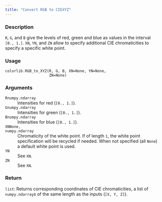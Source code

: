 ```yaml
---
title: "Convert RGB to CIEXYZ"
---
```


### Description

`R`, `G`, and `B` give the levels of red, green and blue as values
in the interval `[0., 1.]`.
`XN`, `YN`, and `ZN` allow to specify additional CIE chromaticities to
specify a specific white point.

### Usage

<pre><code class='language-python'>colorlib.RGB_to_XYZ(R, G, B, XN=None, YN=None,<br/>                    ZN=None)</code></pre>

### Arguments

<dl class="pyp-list param-list">
  <dt style = "white-space: nowrap; font-family: monospace; vertical-align: top">
   <code id="colorspace.colorlib.colorlib.RGB_to_XYZ:R">R</code><code class="argument-class">numpy.ndarray</code>
  </dt>
 <dd>Intensities for red (`[0., 1.]`).</dd>
  <dt style = "white-space: nowrap; font-family: monospace; vertical-align: top">
   <code id="colorspace.colorlib.colorlib.RGB_to_XYZ:G">G</code><code class="argument-class">numpy.ndarray</code>
  </dt>
 <dd>Intensities for green (`[0., 1.]`).</dd>
  <dt style = "white-space: nowrap; font-family: monospace; vertical-align: top">
   <code id="colorspace.colorlib.colorlib.RGB_to_XYZ:B">B</code><code class="argument-class">numpy.ndarray</code>
  </dt>
 <dd>Intensities for blue  (`[0., 1.]`).</dd>
  <dt style = "white-space: nowrap; font-family: monospace; vertical-align: top">
   <code id="colorspace.colorlib.colorlib.RGB_to_XYZ:XN">XN</code><code class="argument-class">None, numpy.ndarray</code>
  </dt>
 <dd>Chromaticity of the white point. If of
length `1`, the white point specification will be recycled if needed.
When not specified (all `None`) a default white point is used.</dd>
  <dt style = "white-space: nowrap; font-family: monospace; vertical-align: top">
   <code id="colorspace.colorlib.colorlib.RGB_to_XYZ:YN">YN</code>
  </dt>
 <dd>See `XN`.</dd>
  <dt style = "white-space: nowrap; font-family: monospace; vertical-align: top">
   <code id="colorspace.colorlib.colorlib.RGB_to_XYZ:ZN">ZN</code>
  </dt>
 <dd>See `XN`.</dd>
</dl>

### Return

<code>list</code>: Returns corresponding coordinates of CIE chromaticities, a
list of `numpy.ndarray`s of the same length as the inputs (`[X, Y, Z]`).

